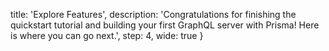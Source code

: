 
  title: 'Explore Features',
  description: 'Congratulations for finishing the quickstart tutorial and building your first GraphQL server with Prisma! Here is where you can go next.',
  step: 4,
  wide: true
}

<Row>
  <LinkBox
    title="Understand Prisma"
    description="Learn Prisma’s most important concepts and how everything fits together.">
    <RowLink
      text="Prisma Intro: What, Why & How"
      href="/understand-prisma/prisma-introduction-what-why-how-j9ff/" />
    <RowLink
      text="Basics: Server, Services & Data Model"
      href="/understand-prisma/prisma-basics-server-services-data-model-avrp" />
    <RowLink
      text="GraphQL Server Development Introduction"
      href="/understand-prisma/introduction-to-graphql-server-development-aa02" />
    <RowLink
      text="Building GraphQL Servers with Prisma"
      href="/understand-prisma/building-graphql-servers-with-prisma-dvw4" />
  </LinkBox>

  <LinkBox
    title="Develop Prisma Service"
    description="Prisma services map your database to GraphQL. Learn how to build them.">
    <RowLink
      text="prisma.yml"
      href="/develop-prisma-service/service-configuration/prisma-yml-5cy7" />
    <RowLink
      text="Data Model"
      href="/develop-prisma-service/service-configuration/data-model-knul" />
    <RowLink
      text="Using the Prisma CLI"
      href="/develop-prisma-service/prisma-cli/prisma-cli-alx4" />
    <RowLink
      text="CLI Command Reference"
      href="/develop-prisma-service/prisma-cli/command-reference-xcv9" />
  </LinkBox>
</Row>

<Row>
  <LinkBox
    title="Use Prisma API"
    description="Learn everything you need to know for consuming your services’ Prisma APIs.">
    <RowLink
      text="Using the Prisma API"
      href="/use-prisma-api/api-reference/using-the-prisma-api-nms2" />
    <RowLink
      text="Authentication"
      href="/use-prisma-api/api-reference/authentication-ghd4" />
    <RowLink
      text="API Concepts"
      href="/use-prisma-api/api-reference/concepts-vw4d" />
    <RowLink
      text="Prisma Bindings"
      href="/use-prisma-api/prisma-bindings/overview-wer1" />
  </LinkBox>

  <LinkBox
    title="Operate Prisma Server"
    description="Learn how to run and maintain your Prisma servers so you can host services.">
    <RowLink
      text="Local Prisma Setup"
      href="/operate-prisma-server/local-prisma-setup-je3i" />
    <RowLink
      text="Authentication & Security"
      href="/operate-prisma-server/authentication-and-security-kke4" />
    <RowLink
      text="Demo Servers (Prisma Cloud)"
      href="/operate-prisma-server/demo-servers-prisma-cloud-jfr3" />
    <RowLink
      text="Database Connector"
      href="/operate-prisma-server/database-connector-MYSQL-jgfs" />
  </LinkBox>
</Row>